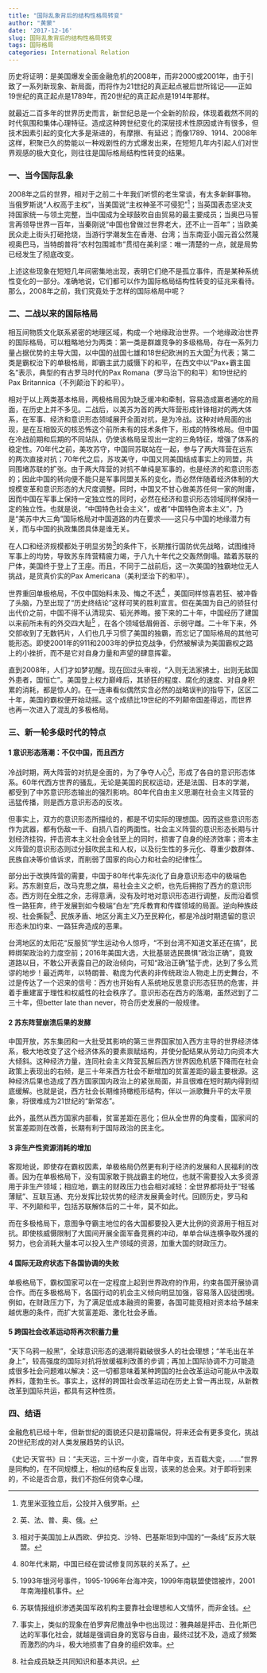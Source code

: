 ```yaml
---
title: "国际乱象背后的结构性格局转变"
author: "黄蒙"
date: '2017-12-16'
slug: 国际乱象背后的结构性格局转变
tags: 国际格局
categories: International Relation
---
```



历史将证明：是美国爆发全面金融危机的2008年，而非2000或2001年，由于引致了一系列新现象、新局面，而将作为21世纪的真正起点被后世所铭记——正如19世纪的真正起点是1789年，而20世纪的真正起点是1914年那样。

就最近二百多年的世界历史而言，新世纪总是一个全新的阶段，体现着截然不同的时代氛围和集体心理特征。造成这种跨世纪变化的深层技术性原因或许有很多，但技术因素引起的变化大多是渐进的，有摩擦、有延迟；而像1789、1914、2008年这样，积聚已久的势能以一种戏剧性的方式爆发出来，在短短几年内引起人们对世界观感的极大变化，则往往是国际格局结构性转变的结果。

### 一、当今国际乱象

2008年之后的世界，相对于之前二十年我们听惯的老生常谈，有太多新鲜事物。当俄罗斯说“人权高于主权”，当美国说“主权神圣不可侵犯”^[克里米亚独立后，公投并入俄罗斯。]；当英国表态坚决支持国家统一与领土完整，当中国成为全球鼓吹自由贸易的最主要成员；当奥巴马誓言再领导世界一百年，当秦刚说“中国也曾做过世界老大，还不止一百年”；当欧美民众走上街头打砸抢烧，当游行学潮发生在香港、台湾；当东南亚小国元首公然蔑视奥巴马，当特朗普将“农村包围城市”贯彻在美利坚：唯一清楚的一点，就是局势已经发生了彻底改变。

上述这些现象在短短几年间密集地出现，表明它们绝不是孤立事件，而是某种系统性变化的一部分。准确地说，它们都可以作为国际格局结构性转变的征兆来看待。那么，2008年之前，我们究竟处于怎样的国际格局中呢？

### 二、二战以来的国际格局

相互间物质文化联系紧密的地理区域，构成一个地缘政治世界。一个地缘政治世界的国际格局，可以粗略地分为两类：第一类是群雄竞争的多级格局，存在一系列力量占据优势的主导大国，以中国的战国七雄和18世纪欧洲的五大国^[英、法、普、奥、俄。]为代表；第二类是霸权治下的单极格局，即霸主武力威慑下的和平，在西文中以“Pax+霸主国名”表示，典型的有古罗马时代的Pax Romana（罗马治下的和平）和19世纪的Pax Britannica（不列颠治下的和平）。

相对于以上两类基本格局，两极格局因为缺乏缓冲和牵制，容易造成赢者通吃的局面，在历史上并不多见。二战后，以美苏为首的两大阵营形成针锋相对的两大体系，在军事、经济和意识形态领域展开全面对抗，是为冷战。这种对峙局面的出现，是在互相毁灭的核恐怖这个前所未有的技术条件下，形成的特殊格局。但中国在冷战前期和后期的不同站队，仍使该格局呈现出一定的三角特征，增强了体系的稳定性。70年代之前，美攻苏守，中国同苏联站在一起，参与了两大阵营在远东的两次直接对抗；70年代之后，苏攻美守，中国又同美国结成事实上的同盟，共同围堵苏联的扩张。由于两大阵营的对抗不单纯是军事的，也是经济的和意识形态的；因此中国的转向便不能只是军事同盟关系的变化，而必然伴随着经济体制的大规模变革和意识形态的大尺度调整。同时，中国又不甘心做美苏任何一家的附庸，因而中国在军事上保持一定独立性的同时，必然在经济和意识形态领域同样保持一定的独立性。也就是说，“中国特色社会主义”，或者“中国特色资本主义”，乃是“美苏中大三角”国际格局对中国道路的内在要求——这只与中国的地缘潜力有关，而与中国的执政集团具体是谁无关。

在人口和经济规模都处于明显劣势^[相对于美国加上从西欧、伊拉克、沙特、巴基斯坦到中国的“一条线”反苏大联盟。
]的条件下，长期推行国防优先战略，试图维持军事上的均势，导致苏东阵营精疲力竭，于八九十年代之交轰然倒塌。踏着苏联的尸体，美国终于登上了王座。而且，不同于二战前后，这一次美国的独霸地位无人挑战，是货真价实的Pax Americana（美利坚治下的和平）。

世界重回单极格局，不仅中国始料未及、悔之不迭^[80年代末期，中国已经在尝试修复同苏联的关系了。] ，美国同样惊喜若狂、被冲昏了头脑，乃至出现了“历史终结论”这样可笑的胜利宣言。但在美国为自己的骄狂付出代价之前，中国不得不认清现实、韬光养晦。接下来的二十年，中国经历了建国以来前所未有的外交四大耻^[1993年银河号事件，1995-1996年台海冲突，1999年南联盟使馆被炸，2001年南海撞机事件。] ，在各个领域低眉俯首、示弱守雌。二十年下来，外交部收到了无数钙片，人们也几乎习惯了美国的独霸，而忘记了国际格局的其他可能形态。即使2001年的911和2003年的伊拉克战争，仍然被解读为美国霸权之路上的小挫折，而不是它对自身力量和声望的肆意挥霍。

直到2008年，人们才如梦初醒。现在回过头审视，“入则无法家拂士，出则无敌国外患者，国恒亡”。美国登上权力巅峰后，其骄狂的程度、腐化的速度、对自身积累的消耗，都是惊人的。在一连串看似偶然实含必然的战略误判的指导下，区区二十年，美国的霸权便开始动摇。这个成绩比19世纪的不列颠帝国差得远，而世界也再一次进入了混乱的多极格局。

### 三、新一轮多级时代的特点

#### 1 意识形态落潮：不仅中国，而且西方

冷战时期，两大阵营的对抗是全面的，为了争夺人心^[苏联情报组织渗透美国军政机构主要靠社会理想和人文情怀，而非金钱。]，形成了各自的意识形态体系。60年代西方世界的骚乱，无论是美国的民权运动，还是法国、日本的学潮，都受到了中苏意识形态输出的强烈影响。80年代自由主义思潮在社会主义阵营的迅猛传播，则是西方意识形态的反攻。

但事实上，双方的意识形态所描绘的，都是不切实际的理想国。因而这些意识形态作为武器，都有伤敌一千、自损八百的两面性。社会主义阵营的意识形态长期与计划经济挂钩，抨击资本主义社会金钱至上的同时，损害了自身的经济效率；资本主义阵营的意识形态则过分鼓吹民主和人权，以及衍生性的多元化、尊重少数群体、民族自决等价值诉求，而削弱了国家的向心力和社会的纪律性^[事实上，类似的现象在伯罗奔尼撒战争中也出现过：雅典越是抨击、丑化斯巴达的军事化社会，就越是强调自身的宽容与自由，最终过犹不及，造成了频繁而激烈的内斗，极大地损害了自身的组织效率。]。

部分出于改换阵营的需要，中国于80年代率先淡化了自身意识形态中的极端色彩。苏东剧变后，改马克思之旗，易社会主义之帜，也先后拥抱了西方的意识形态。西方则在全胜之余，志得意满，没有及时地对意识形态进行调整，反而沿着惯性一路狂奔，终于发展到如今极端“白左”充斥教育和传媒领域的局面。逆向种族歧视、社会撕裂^[社会成员缺乏共同知识和基本共识。]、民族矛盾、地区分离主义乃至民粹化，都是冷战时期遗留的意识形态未加约束、一路狂奔造成的恶果。

台湾地区的太阳花“反服贸”学生运动令人惊呼，“不到台湾不知道文革还在搞”，民粹绑架政治的力度空前；2016年美国大选，大批基层选民畏惧“政治正确”，竟致道路以目，不敢公开表露自己的政治倾向，可知“政治正确”猛于虎，达到了多么荒谬的地步！最近两年，以特朗普、勒庞为代表的非传统政治人物走上历史舞台，不过是传达了一个迟来的信号：西方也开始有人系统地反思意识形态狂热的危害，并着手重建富于理性和权威性的社会秩序了。意识形态在西方的落潮，虽然迟到了二三十年，但better late than never，符合历史发展的一般规律。

#### 2 苏东阵营崩溃后果的发酵

中国开放，苏东集团和一大批受其影响的第三世界国家加入西方主导的世界经济体系，极大地改变了这个经济体系的要素禀赋结构，并使分配结果从劳动力向资本大大倾斜。这种经济力量，连同社会主义阵营瓦解后西方世界因危机感下降而在社会政策上表现出的右倾，是三十年来西方社会不断增加的贫富差距的最主要根源。这种经济后果也造成了西方国家国内政治上的紧张局面，并且很难在短时期内得到彻底缓解。也就是说，西方社会长期维持橄榄形结构，伴以一派歌舞升平的太平景象，将很难成为21世纪的“新常态”。

此外，虽然从西方国家内部看，贫富差距在恶化；但从全世界的角度看，国家间的贫富差距则在改善，长期有利于国际政治的民主化。

#### 3 非生产性资源消耗的增加

客观地说，即使存在霸权因素，单极格局仍然更有利于经济的发展和人民福利的改善。因为在单极格局下，没有国家敢于挑战霸主的地位，也就不需要投入太多资源用于非生产领域；相应地，霸主的财政压力也会相对减轻：全世界都将处于“轻徭薄赋”、互联互通、充分发挥比较优势的经济发展黄金时代。回顾历史，罗马和平、不列颠和平，包括苏联解体后的二十年，莫不如此。

而在多极格局下，意图争夺霸主地位的各大国都要投入更大比例的资源用于相互对抗。即使核威慑限制了大国间开展全面军备竞赛的冲动，单单合纵连横争取外援的努力，也会消耗大量本可以投入生产领域的资源，加重大国的财政压力。

#### 4 国际无政府状态下各国协调的失败

单极格局下，霸权国家可以在一定程度上起到世界政府的作用，约束各国开展协调合作。而在多极格局下，各国行动的机会主义倾向明显加强，容易落入囚徒困境。例如，在财政压力下，为了满足低成本融资的需要，各国可能竞相对资本给予越来越优惠的条件，而扩大贫富差距、激化社会矛盾。

#### 5 跨国社会改革运动将再次积蓄力量

“天下乌鸦一般黑”，全球意识形态的退潮将戳破很多人的社会理想；“羊毛出在羊身上”，较高强度的国际对抗将放缓福利改善的步调；再加上国际协调不力可能造成很多社会问题难以解决：这一切都意味着某种跨国的社会改革运动可能从中汲取养料，蓬勃生长。事实上，这样的跨国社会改革运动在历史上曾一再出现，从新教改革到国际共运，都具有这种性质。

### 四、结语

金融危机已经十年，但新世纪的面貌还只是初露端倪，将来还会有更多变化，挑战20世纪形成的对人类发展趋势的认识。

《史记·天官书》曰：“夫天运，三十岁一小变，百年中变，五百载大变，……”世界是同构的，在不同规模上，相似的结构反复出现，该来的总会来。对于即将到来的，不论是否合意，我们不抱任何侥幸心理。

